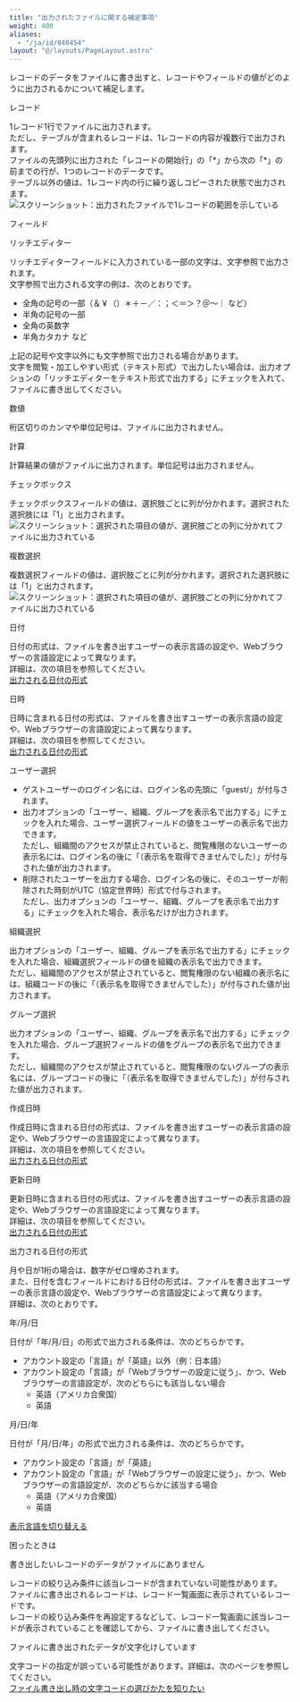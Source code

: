 ```yaml
---
title: "出力されたファイルに関する補足事項"
weight: 400
aliases:
  - "/ja/id/040454"
layout: "@/layouts/PageLayout.astro"
---
```




レコードのデータをファイルに書き出すと、レコードやフィールドの値がどのように出力されるかについて補足します。

<Heading id="export_export_file_format_10">レコード</Heading>

1レコード1行でファイルに出力されます。  
ただし、テーブルが含まれるレコードは、1レコードの内容が複数行で出力されます。  
ファイルの先頭列に出力された「レコードの開始行」の「\*」から次の「\*」の前までの行が、1つのレコードのデータです。  
テーブル以外の値は、1レコード内の行に繰り返しコピーされた状態で出力されます。  
<Img src="/k/kintone/img-ja/export_file_format_01.png" alt="スクリーンショット：出力されたファイルで1レコードの範囲を示している" />

<Heading id="export_export_file_format_20">フィールド</Heading>

<Heading level={3} id="export_export_file_format_2010">リッチエディター</Heading>

リッチエディターフィールドに入力されている一部の文字は、文字参照で出力されます。  
文字参照で出力される文字の例は、次のとおりです。

* 全角の記号の一部（＆￥（）＊＋－／：；＜＝＞？＠～｜ など）
* 半角の記号の一部
* 全角の英数字
* 半角カタカナ など

上記の記号や文字以外にも文字参照で出力される場合があります。  
文字を閲覧・加工しやすい形式（テキスト形式）で出力したい場合は、出力オプションの「リッチエディターをテキスト形式で出力する」にチェックを入れて、ファイルに書き出してください。

<Heading level={3} id="export_export_file_format_2020">数値</Heading>

桁区切りのカンマや単位記号は、ファイルに出力されません。

<Heading level={3} id="export_export_file_format_2030">計算</Heading>

計算結果の値がファイルに出力されます。単位記号は出力されません。

<Heading level={3} id="export_export_file_format_2040">チェックボックス</Heading>

チェックボックスフィールドの値は、選択肢ごとに列が分かれます。選択された選択肢には「1」と出力されます。  
<Img src="/k/kintone/img-ja/export_file_format_02.png" alt="スクリーンショット：選択された項目の値が、選択肢ごとの列に分かれてファイルに出力されている" />

<Heading level={3} id="export_export_file_format_2050">複数選択</Heading>

複数選択フィールドの値は、選択肢ごとに列が分かれます。選択された選択肢には「1」と出力されます。  
<Img src="/k/kintone/img-ja/export_file_format_02.png" alt="スクリーンショット：選択された項目の値が、選択肢ごとの列に分かれてファイルに出力されている" />

<Heading level={3} id="export_export_file_format_20110">日付</Heading>

日付の形式は、ファイルを書き出すユーザーの表示言語の設定や、Webブラウザーの言語設定によって異なります。  
詳細は、次の項目を参照してください。  
[出力される日付の形式](#export_export_file_format_40)

<Heading level={3} id="export_export_file_format_20120">日時</Heading>

日時に含まれる日付の形式は、ファイルを書き出すユーザーの表示言語の設定や、Webブラウザーの言語設定によって異なります。  
詳細は、次の項目を参照してください。  
[出力される日付の形式](#export_export_file_format_40)

<Heading level={3} id="export_export_file_format_2060">ユーザー選択</Heading>

* ゲストユーザーのログイン名には、ログイン名の先頭に「guest/」が付与されます。
* 出力オプションの「ユーザー、組織、グループを表示名で出力する」にチェックを入れた場合、ユーザー選択フィールドの値をユーザーの表示名で出力できます。  
  ただし、組織間のアクセスが禁止されていると、閲覧権限のないユーザーの表示名には、ログイン名の後に「（表示名を取得できませんでした）」が付与された値が出力されます。
* 削除されたユーザーを出力する場合、ログイン名の後に、そのユーザーが削除された時刻がUTC（協定世界時）形式で付与されます。  
  ただし、出力オプションの「ユーザー、組織、グループを表示名で出力する」にチェックを入れた場合、表示名だけが出力されます。

<Heading level={3} id="export_export_file_format_2070">組織選択</Heading>

出力オプションの「ユーザー、組織、グループを表示名で出力する」にチェックを入れた場合、組織選択フィールドの値を組織の表示名で出力できます。  
ただし、組織間のアクセスが禁止されていると、閲覧権限のない組織の表示名には、組織コードの後に「（表示名を取得できませんでした）」が付与された値が出力されます。

<Heading level={3} id="export_export_file_format_2080">グループ選択</Heading>

出力オプションの「ユーザー、組織、グループを表示名で出力する」にチェックを入れた場合、グループ選択フィールドの値をグループの表示名で出力できます。  
ただし、組織間のアクセスが禁止されていると、閲覧権限のないグループの表示名には、グループコードの後に「（表示名を取得できませんでした）」が付与された値が出力されます。

<Heading level={3} id="export_export_file_format_2090">作成日時</Heading>

作成日時に含まれる日付の形式は、ファイルを書き出すユーザーの表示言語の設定や、Webブラウザーの言語設定によって異なります。  
詳細は、次の項目を参照してください。  
[出力される日付の形式](#export_export_file_format_40)

<Heading level={3} id="export_export_file_format_20100">更新日時</Heading>

更新日時に含まれる日付の形式は、ファイルを書き出すユーザーの表示言語の設定や、Webブラウザーの言語設定によって異なります。  
詳細は、次の項目を参照してください。  
[出力される日付の形式](#export_export_file_format_40)

<Heading id="export_export_file_format_40">出力される日付の形式</Heading>

月や日が1桁の場合は、数字がゼロ埋めされます。  
また、日付を含むフィールドにおける日付の形式は、ファイルを書き出すユーザーの表示言語の設定や、Webブラウザーの言語設定によって異なります。  
詳細は、次のとおりです。

<Heading level={3} id="export_export_file_format_4020">年/月/日</Heading>

日付が「年/月/日」の形式で出力される条件は、次のどちらかです。

* アカウント設定の「言語」が「英語」以外（例：日本語）
* アカウント設定の「言語」が「Webブラウザーの設定に従う」、かつ、Webブラウザーの言語設定が、次のどちらにも該当しない場合
  * 英語（アメリカ合衆国）
  * 英語

<Heading level={3} id="export_export_file_format_4010">月/日/年</Heading>

日付が「月/日/年」の形式で出力される条件は、次のどちらかです。

* アカウント設定の「言語」が「英語」
* アカウント設定の「言語」が「Webブラウザーの設定に従う」、かつ、Webブラウザーの言語設定が、次のどちらかに該当する場合
  * 英語（アメリカ合衆国）
  * 英語

<Reference>

[表示言語を切り替える](/general/ja/id/020410.html)

</Reference>

<Heading id="export_export_file_format_30">困ったときは</Heading>

<Heading level={3} id="export_export_file_format_3010">書き出したいレコードのデータがファイルにありません</Heading>

レコードの絞り込み条件に該当レコードが含まれていない可能性があります。  
ファイルに書き出されるレコードは、レコード一覧画面に表示されているレコードです。  
レコードの絞り込み条件を再設定するなどして、レコード一覧画面に該当レコードが表示されていることを確認してから、ファイルに書き出してください。

<Heading level={3} id="export_export_file_format_3020">ファイルに書き出されたデータが文字化けしています</Heading>

文字コードの指定が誤っている可能性があります。詳細は、次のページを参照してください。  
[ファイル書き出し時の文字コードの選びかたを知りたい](/k/ja/id/040169.html)
